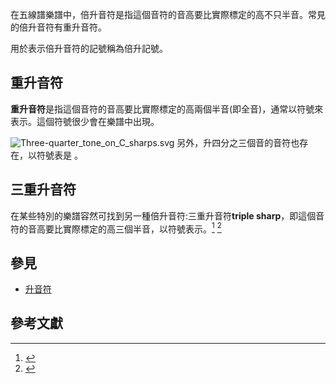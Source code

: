 在五線譜樂譜中，倍升音符是指這個音符的音高要比實際標定的高不只半音。常見的倍升音符有重升音符。

用於表示倍升音符的記號稱為倍升記號。

== 重升音符 ==
'''重升音符'''是指這個音符的音高要比實際標定的高兩個半音(即全音)，通常以符號{{Music|x}}來表示。這個符號很少會在樂譜中出現。

[[Image:Three-quarter_tone_on_C_sharps.svg|left]]
另外，升四分之三個音的音符也存在，以符號{{music|#t}}表是{{audio|Neutral second on C.mid|Play}} 。
{{clear}}

== 三重升音符 ==
在某些特別的樂譜容然可找到另一種倍升音符:三重升音符'''triple sharp'''，即這個音符的音高要比實際標定的高三個半音，以符號{{Music|#x}}表示。<ref>{{cite book|last=Ayrton|first=William|year=1827|publisher=Samuel Leigh|ISBN=1276309457|url=http://books.google.com/?id=88IJAQAAMAAJ&pg=PA47&dq=%22double+sharp+major%22+scale#v=onepage&q&f=false|volume=V|page=47|title=The Harmonicon}}</ref>
<ref>{{cite book|url=http://www.informatics.indiana.edu/donbyrd/CMNExtremes.htm|title=Extremes of Conventional Music Notation|access-date=2013-04-21|archive-url=https://web.archive.org/web/20100308113537/http://www.informatics.indiana.edu/donbyrd/CMNExtremes.htm|archive-date=2010-03-08|dead-url=yes}}</ref>

== 參見 ==
*[[升音符|升音符]]

== 參考文獻 ==
{{Reflist}}

{{音樂小作品}}
